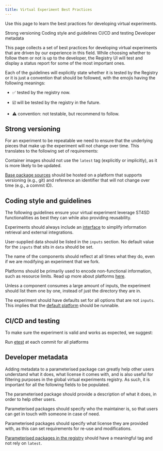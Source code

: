 ```yaml
---
title: Virtual Experiment Best Practices
---
```


<!--

  Copyright IBM Inc. All Rights Reserved.
  SPDX-License-Identifier: Apache-2.0

-->

<PageDescription>

Use this page to learn the best practices for developing virtual experiments.

</PageDescription>

<AnchorLinks>
  <AnchorLink>Strong versioning</AnchorLink>
  <AnchorLink>Coding style and guidelines</AnchorLink>
  <AnchorLink>CI/CD and testing</AnchorLink>
  <AnchorLink>Developer metadata</AnchorLink>
</AnchorLinks>

This page collects a set of best practices for developing virtual experiments that are driven by our experience in this field.
While choosing whether to follow them or not is up to the developer, the Registry UI will test and display a status report for 
some of the most important ones.

<InlineNotification>

Each of the guidelines will explicitly state whether it is tested by the Registry 
or it is just a convention that should be followed, with the emojis having the following
meanings:

- ✅ tested by the registry now.

- ☑️ will be tested by the registry in the future.

- ⚠️ convention: not testable, but recommend to follow.

</InlineNotification>

## Strong versioning

For an experiment to be repeatable we need to ensure that the underlying pieces that make up the experiment will not change over time.
This translates to the following set of requirements:

<Accordion>
<AccordionItem title="✅ Use tagged container images">

Container images should not use the `latest` tag (explicitly or implicitly),
as it is more likely to be updated.

</AccordionItem>
<AccordionItem title="✅ Use strong identifiers for base packages">

[Base package sources](/creating-a-parameterised-package/#sources) 
should be hosted on a platform that supports versioning (e.g., git) 
and reference an identifier that will not change over time (e.g., a commit ID).
  
</AccordionItem>
</Accordion>

## Coding style and guidelines

The following guidelines ensure your virtual experiment leverage ST4SD functionalities as best they can
while also providing reusability.

<Accordion>
<AccordionItem title="✅ Include a virtual experiment interface">

Experiments should always include an [interface](/writing-a-virtual-experiment-interface) to simplify information
retrieval and external integrations.

</AccordionItem>
<AccordionItem title="✅ List workflow inputs in the inputs section">

User-supplied data should be listed in the `inputs` section.
No default value for the `inputs` that sits in `data` should be set. 

</AccordionItem>
<AccordionItem title="⚠️ Give components appropriate names">

The name of the components should reflect at all times what they do,
even if we are modifying an experiment that we fork.

</AccordionItem>
<AccordionItem title="⚠️ Use platforms for non-functional information">

Platforms should be primarily used to encode non-functional information,
such as resource limits. Read up more about platforms 
[here](/workflow-specification/#platforms). 

</AccordionItem>
<AccordionItem title="⚠️ List component input files explicitly">

Unless a component consumes a large amount of inputs, the experiment should
list them one by one, instead of just the directory they are in. 

</AccordionItem>
<AccordionItem title="☑️ Ensure the default platform works">

The experiment should have defaults set for all options that are not `inputs`.
This implies that the 
[default platform](/workflow-specification/#default-platform)
should be runnable.

</AccordionItem>
</Accordion>

## CI/CD and testing

To make sure the experiment is valid and works as expected, we suggest:

<Accordion>

<AccordionItem title="⚠️ Test the experiment in your CI">

Run 
[etest](/packaging-workflows/#testing-projects)
at each commit for all platforms

</AccordionItem>

</Accordion>

## Developer metadata

Adding metadata to a parameterised package can greatly help other users understand what it does, 
what license it comes with, and is also useful for filtering purposes in the global virtual experiments registry. 
As such, it is important for all the following fields to be populated.

<Accordion>
<AccordionItem title="⚠️ Set a description">

The parameterised package should provide a description of what it does, 
in order to help other users.

</AccordionItem>
<AccordionItem title="✅ Include maintainer information">

Parameterised packages should specify who the maintainer is, so that 
users can get in touch with someone in case of need.

</AccordionItem>
<AccordionItem title="✅ Include a license">

Parameterised packages should specify what license they are provided with, 
as this can set requirements for re-use and modifications.

</AccordionItem>
<AccordionItem title="✅ Specify a tag for the parameterised package">

[Parameterised packages in the registry](/creating-a-parameterised-package/#adding-a-parameterised-package-to-a-registry)
should have a meaningful tag and not rely on `latest`.

</AccordionItem>
</Accordion>